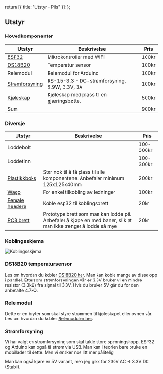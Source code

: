   return [{ title: "Utstyr - Pils" }];
};

## Utstyr

### Hovedkomponenter

| Utstyr                          | Beskrivelse                                   | Pris  |
| ------------------------------- | --------------------------------------------- | ----- |
| [ESP32][elkim-esp32]            | Mikrokontroller med WiFi                      | 100kr |
| [DS18B20][DS18B20-sparkfun]     | Temperatur sensor                             | 100kr |
| [Relemodul][rele-kjell-company] | Relemodul for Arduino                         | 100kr |
| [Strømforsyning][power-supply]  | RS-15-3.3 - DC-strømforsyning, 9.9W, 3.3V, 3A | 100kr |
| [Kjøleskap][fridge-finn]        | Kjøleskap med plass til en gjæringsbøtte.     | 500kr |
| Sum                             |                                               | 900kr |

### Diversje

| Utstyr                           | Beskrivelse                                                                                                   | Pris      |
| -------------------------------- | ------------------------------------------------------------------------------------------------------------- | --------- |
| Loddebolt                        |                                                                                                               | 100-300kr |
| Loddetinn                        |                                                                                                               | 100-300kr |
| [Plastikkboks][box]              | Stor nok til å få plass til alle komponentene. Anbefaler minimum 125x125x40mm                                 | 200kr     |
| [Wago][wago]                     | For enkel tilkobling av ledninger                                                                             | 100kr     |
| [Female headers][femail-headers] | Koble esp32 til koblingsprett                                                                                 | 20kr      |
| [PCB brett][pcb-board]           | Prototype brett som man kan lodde på. Anbefaler å kjøpe en med baner, slik at man ikke trenger å lodde så mye | 20kr      |

### Koblingsskjema

![Koblingsskjema](/pils-tegning.svg)

### DS18B20 temperatursensor

Les om hvordan du kobler [DS18B20 her][DS18B20-connect]. Man kan koble mange av disse opp i parallel.
Ettersom strømforsyningen vår er 3.3V bruker vi en mindre resistor (3.3kΩ) fra signal til 3.3V.
Hvis du bruker 5V går du for den anbefalte 4.7kΩ.

### Rele modul

Dette er en bryter som skal styre strømmen til kjøleskapet eller ovnen vår.
Les om hvordan du kobler [Relemodulen her][relay-connect].

### Strømforsyning

Vi har valgt en strømforsyning som skal takle store spenningshopp.
ESP32 og Arduino kan også få strøm via USB. Man kan i teorien bare bruke en mobillader til dette.
Men vi ønsker noe litt mer pålitelig.

Man kan også kjøre en 5V variant, men jeg gikk for 230V AC -> 3.3V DC (Stabil).

[elkim-esp32]: https://elkim.no/produkt/esp32-ch340c-usbc
[DS18B20-sparkfun]: https://www.sparkfun.com/temperature-sensor-waterproof-ds18b20.html
[rele-kjell-company]: https://www.kjell.com/no/produkter/elektro-og-verktoy/elektronikk/utviklerkit/arduino/moduler/luxorparts-relemodul-for-arduino-1x-p87032
[power-supply]: https://www.elfadistrelec.no/no/dc-stromforsyning-9w-3v-3a-mean-well-rs-15/p/16905925
[fridge-finn]: https://www.finn.no/bap/forsale/search.html?q=kj%C3%B8leskap
[box]: https://www.elfadistrelec.no/en/plastic-enclosure-82-125x125x45mm-black-abs-ip40-rs-pro-1533671/p/30405299
[wago]: https://www.elektroimportoren.no/wago/45/Brand.html
[femail-headers]: https://www.sparkfun.com/female-headers.html
[pcb-board]: https://elkim.no/produkt/pcb-kort-100-x-150-mm/
[DS18B20-connect]: https://lastminuteengineers.com/multiple-ds18b20-arduino-tutorial/
[relay-connect]: https://lastminuteengineers.com/one-channel-relay-module-arduino-tutorial/

